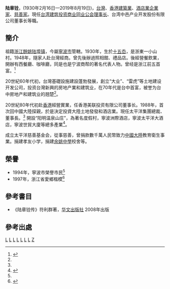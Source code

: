 '''陆章铨'''，(1930年2月16日—2019年8月19日)，[[台灣|台灣]]、[[香港|香港]][[建築業|建築業]]、[[酒店業|酒店業]][[企業家|企業家]]、[[慈善家|慈善家]]。現任[[台湾建筑投资商业同业公会|台湾建筑投资商业同业公会]][[理事长|理事长]]、台湾中邑产业开发股份有限公司董事长等職。

==簡介==


祖籍[[浙江|浙江]][[餘姚|餘姚]][[陆埠镇|陆埠镇]]，今屬[[寧波市|寧波市]]管轄。1930年，生於[[十五岙|十五岙]]，是浙東一小山村。1948年，隨家人赴台灣經商。曾先後辦過照相館、禮品店。後經營餐飲業，開辦有西餐廳、咖啡廳，同是也是宁波商帮的著名代表人物。曾经是浙江前五首富。<ref name="陆章铨">{{cite web|url=http://biz.zjol.com.cn/system/2011/10/10/017902383.shtml |title=陆章铨简介 |publisher=浙商名人館 |accessdate=2014-02-20}}</ref>

20世紀60年代初，台灣基礎設施建設蓬勃發展，創立“大业”、“雷虎”等土地建设开发公司，投资台灣新興的房地产業和建筑业，在70年代是台中首富，被誉为台中房地产和建筑业的翘楚<ref name="陆章铨"/>。

20世紀80年代初赴[[香港|香港]]經營實業，任香港美联投资有限公司董事长。1988年，首次回中國大陸探親，於是決定投資大陸土地發發和酒店業。現任太平洋集團總裁、董事長。<ref name="陆章铨"/> 開設“阳明温泉山庄”，為著名度假村，寧波洲際酒店，寧波太平洋大酒店，寧波世貿大廈等總多產業<ref>{{cite web|url=http://news.ifeng.com/gundong/detail_2011_05/31/6738011_0.shtml |title=宁波市长刘奇会见“爱乡楷模”陆章铨 |publisher=[[鳳凰網|鳳凰網]] |author=[[中國新聞網|中國新聞網]] |date=2011年5月31日|accessdate=2014-02-20}}</ref>。

成立太平洋慈善基金会，從事慈善，曾捐款數千萬人民幣致力[[中國大陸|中國大陸]]教育衛生事業。捐建孝友小学，捐建[[余姚中學|余姚中學]]校舍等。

==榮譽==
* 1994年，寧波市榮譽市民<ref name="陆章铨"/>
* 1997年，浙江省愛鄉楷模<ref>{{cite web|url=http://www.zjqb.gov.cn/gtb/index.jsp?url=http%3A%2F%2Fwww.zjqb.gov.cn%2Fart%2F2010%2F8%2F3%2Fart_374_31453.html|title=浙江省愛鄉楷模－陸章銓|publisher=[[浙江僑網|浙江僑網]]|author=信息作者：僑研|date=2010-08-03|accessdate=2014-02-20}}{{dead link|date=2018年5月 |bot=InternetArchiveBot |fix-attempted=yes }}</ref>

==參考書目==
* 《陆章铨传》符利群著，[[华文出版社|华文出版社]] 2008年出版

==參考出處==
{{reflist}}

[[Category:1930年出生|L]]
[[Category:餘姚人|L]]
[[Category:寧波裔台灣人|L]]
[[Category:香港寧波人|L]]
[[Category:台灣企業家|L]]
[[Category:香港商人|L]]
[[Category:寧波商幫|L]]
[[Category:陸姓|Z]]